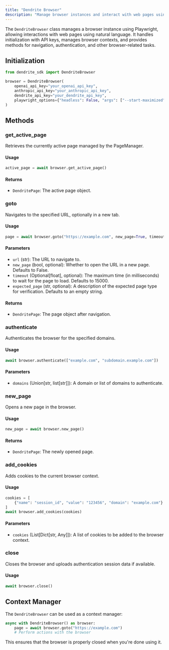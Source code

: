 ```yaml
---
title: "Dendrite Browser"
description: "Manage browser instances and interact with web pages using natural language"
---
```


The `DendriteBrowser` class manages a browser instance using Playwright, allowing interactions with web pages using natural language. It handles initialization with API keys, manages browser contexts, and provides methods for navigation, authentication, and other browser-related tasks.

## Initialization

```python
from dendrite_sdk import DendriteBrowser

browser = DendriteBrowser(
    openai_api_key="your_openai_api_key",
    anthropic_api_key="your_anthropic_api_key",
    dendrite_api_key="your_dendrite_api_key",
    playwright_options={"headless": False, "args": ["--start-maximized"]}
)
```

## Methods

### get_active_page

Retrieves the currently active page managed by the PageManager.

#### Usage

```python
active_page = await browser.get_active_page()
```

#### Returns

- `DendritePage`: The active page object.

### goto

Navigates to the specified URL, optionally in a new tab.

#### Usage

```python
page = await browser.goto("https://example.com", new_page=True, timeout=30000)
```

#### Parameters

- `url` (str): The URL to navigate to.
- `new_page` (bool, optional): Whether to open the URL in a new page. Defaults to False.
- `timeout` (Optional[float], optional): The maximum time (in milliseconds) to wait for the page to load. Defaults to 15000.
- `expected_page` (str, optional): A description of the expected page type for verification. Defaults to an empty string.

#### Returns

- `DendritePage`: The page object after navigation.

### authenticate

Authenticates the browser for the specified domains.

#### Usage

```python
await browser.authenticate(["example.com", "subdomain.example.com"])
```

#### Parameters

- `domains` (Union[str, list[str]]): A domain or list of domains to authenticate.

### new_page

Opens a new page in the browser.

#### Usage

```python
new_page = await browser.new_page()
```

#### Returns

- `DendritePage`: The newly opened page.

### add_cookies

Adds cookies to the current browser context.

#### Usage

```python
cookies = [
    {"name": "session_id", "value": "123456", "domain": "example.com"}
]
await browser.add_cookies(cookies)
```

#### Parameters

- `cookies` (List[Dict[str, Any]]): A list of cookies to be added to the browser context.

### close

Closes the browser and uploads authentication session data if available.

#### Usage

```python
await browser.close()
```

## Context Manager

The `DendriteBrowser` can be used as a context manager:

```python
async with DendriteBrowser() as browser:
    page = await browser.goto("https://example.com")
    # Perform actions with the browser
```

This ensures that the browser is properly closed when you're done using it.